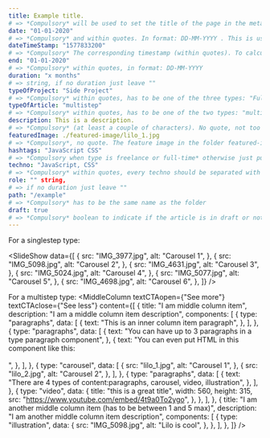 ```yaml
---
title: Example title. 
# => *Compulsory* will be used to set the title of the page in the meta and the h1)
date: "01-01-2020" 
# => *Compulsory* and within quotes. In format: DD-MM-YYYY . This is usually the beginning date.
dateTimeStamp: "1577833200" 
# => *Compulsory* The corresponding timestamp (within quotes). To calculate it: timestamp Math.floor(new Date("01-01-2020").getTime() / 1000)
end: "01-01-2020" 
# => *Compulsory* within quotes, in format: DD-MM-YYYY 
duration: "x months"
# => string, if no duration just leave ""
typeOfProject: "Side Project" 
# => *Compulsory* within quotes, has to be one of the three types: "Full-time work", "Side Project", "Freelance work"
typeOfArticle: "multistep" 
# => *Compulsory* within quotes, has to be one of the two types: "multistep", "singlestep"
description: This is a description. 
# => *Compulsory* (at least a couple of characters). No quote, not too long either.
featuredImage: ./featured-image/lilo_1.jpg
# => *Compulsory*, no quote. The feature image in the folder featured-image
hashtags: "JavaScript CSS" 
# => *Compulsory when type is freelance or full-time* otherwise just put "". Separation has to be done with spaces.
techno: "JavaScript, CSS" 
# => *Compulsory* within quotes, every techno should be separated with a comma
role: "" string, 
# => if no duration just leave ""
path: "/example" 
# => *Compulsory* has to be the same name as the folder
draft: true 
# => *Compulsory* boolean to indicate if the article is in draft or not. If in draft won't generate the corresponding page.
---
```


For a singlestep type:

<SlideShow data={[
        {
            src: "IMG_3977.jpg",
            alt: "Carousel 1",
        },
        {
            src: "IMG_5098.jpg",
            alt: "Carousel 2",
        },
        {
            src: "IMG_4631.jpg",
            alt: "Carousel 3",
        },
        {
            src: "IMG_5024.jpg",
            alt: "Carousel 4",
        },
        {
            src: "IMG_5077.jpg",
            alt: "Carousel 5",
        },
        {
            src: "IMG_4698.jpg",
            alt: "Carousel 6",
        },
    ]} />


For a multistep type:
<MiddleColumn
	textCTAopen={"See more"}
	textCTAclose={"See less"}
	content={[
		{
			title: "I am middle column item",
			description: "I am a middle column item description",
			components: [
				{
					type: "paragraphs",
					data: [
						{
							text: "This is an inner column item paragraph",
						},
					],
				},
				{
					type: "paragraphs",
					data: [
						{
							text: "You can have up to 3 paragraphs in a type paragraph component",
						},
						{
							text: "You can even put HTML in this component like this:<br><br>",
						},
					],
				},
				{
					type: "carousel",
					data: [
						{
							src: "lilo_1.jpg",
							alt: "Carousel 1",
						},
						{
							src: "lilo_2.jpg",
							alt: "Carousel 2",
						},
					],
				},
                {
					type: "paragraphs",
					data: [
						{
							text: "There are 4 types of content:paragraphs, carousel, video, illustration",
						},
					],
				},
				{
					type: "video",
					data: {
						title: "this is a great title",
						width: 560,
						height: 315,
						src: "https://www.youtube.com/embed/4t9a0To2ygo",
					},
				},
			],
		},
		{
			title: "I am another middle column item (has to be between 1 and 5 max)",
			description: "I am another middle column item description",
			components: [
				{
					type: "illustration",
					data: {
						src: "IMG_5098.jpg",
						alt: "Lilo is cool",
					},
				},
			],
		},
	]}
/>